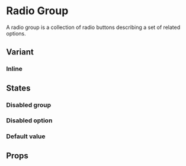 
<Meta of={RadioGroupStories} />

# Radio Group

A radio group is a collection of radio buttons describing a set of related options.

<Primary />

## Variant

### Inline

<Canvas of={RadioGroupStories.Inline} />

## States

### Disabled group

<Canvas of={RadioGroupStories.DisabledGroup} />

### Disabled option

<Canvas of={RadioGroupStories.DisabledOption} />

### Default value

<Canvas of={RadioGroupStories.DefaultValue} />

## Props

<ArgTypes of={RadioGroupStories} />

